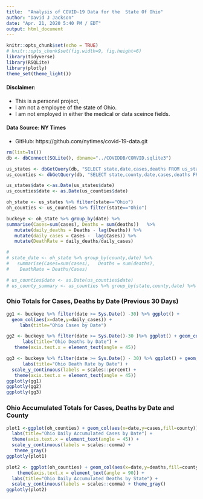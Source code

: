 ```yaml
---
title:  "Analysis of COVID-19 Data for the  State Of Ohio"
author: "David J Jackson"
date: "Apr. 21, 2020 5:40 PM / EDT"
output: html_document
---
```


```r
knitr::opts_chunk$set(echo = TRUE)
# knitr::opts_chunk$set(fig.width=9, fig.height=6)
library(tidyverse)
library(RSQLite)
library(plotly)
theme_set(theme_light())
```

#### Disclaimer:
* This is a personel project, 
* I am not a employee of the state of Ohio. 
* I am not employed in either the medical or data sceince fields.

#### Data Source: NY Times
* GitHub: https://github.com/nytimes/covid-19-data.git


```r
rm(list=ls())
db <- dbConnect(SQLite(), dbname="../COVIDDB/CORVID.sqlite3")

us_states <- dbGetQuery(db, "SELECT state,date,cases,deaths FROM us_states;")
us_counties <- dbGetQuery(db, "SELECT state,county,date,cases,deaths FROM us_counties;")

us_states$date <-as.Date(us_states$date)
us_counties$date <- as.Date(us_counties$date)

oh_state <- us_states %>% filter(state=="Ohio")  
oh_counties <- us_counties %>% filter(state=="Ohio")

```
```r
  
buckeye <- oh_state %>% group_by(date) %>% 
summarise(Cases=sum(cases), Deaths = sum(deaths))   %>%
   mutate(daily_deaths = Deaths - lag(Deaths)) %>% 
   mutate(daily_cases = Cases -  lag(Cases)) %>%
   mutate(DeathRate = daily_deaths/daily_cases)
```
```r
# 
# state_date <- oh_state %>% group_by(county,date) %>% 
#   summarise(Cases=sum(cases),   Deaths = sum(deaths),                               
#    DeathRate = Deaths/Cases)

```
```r
# us_counties$date <- as.Date(us_counties$date)
# us_county_summary <- us_counties %>% group_by(state,county,date) %>% summarise(Cases=sum(cases),Deaths = sum(deaths),DeathRate = Deaths/Cases)

```


###  Ohio Totals for Cases, Deaths  by Date (Previous 30 Days)

```r
gg1 <- buckeye %>% filter(date >= Sys.Date() -30) %>% ggplot() + 
  geom_col(aes(x=date,y=daily_cases)) +
     labs(title="Ohio Cases by Date") 
```
```r
gg2 <- buckeye %>% filter(date >= Sys.Date()-30 )%>% ggplot() + geom_col(aes(x=date,y=daily_deaths)) +
      labs(title="Ohio Deaths by Date") +
   theme(axis.text.x = element_text(angle = 45))

gg3 <- buckeye %>% filter(date >= Sys.Date() - 30) %>% ggplot() + geom_col(aes(x=date,y=DeathRate)) +
      labs(title="Ohio Death Rate by Date") + 
  scale_y_continuous(labels = scales::percent) +
   theme(axis.text.x = element_text(angle = 45))
ggplotly(gg1)
ggplotly(gg2)
ggplotly(gg3)
```

### Ohio Accumulated  Totals for Cases, Deaths  by Date and County

```r
plot1 <-ggplot(oh_counties) + geom_col(aes(x=date,y=cases,fill=county)) +
  labs(title="Ohio Daily Accumulated Cases by Date") +
  theme(axis.text.x = element_text(angle = 45)) +
  scale_y_continuous(labels = scales::comma) +
   theme_gray()
ggplotly(plot1)

plot2 <- ggplot(oh_counties) + geom_col(aes(x=date,y=deaths,fill=county)) +
    theme(axis.text.x = element_text(angle = 90)) +
  labs(title="Ohio Daily Accumulated Deaths by State") +
  scale_y_continuous(labels = scales::comma) + theme_gray()
ggplotly(plot2)

```

